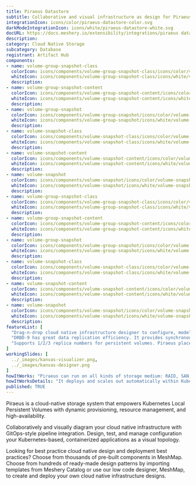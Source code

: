 ```yaml
---
title: Piraeus Datastore
subtitle: Collaborative and visual infrastructure as design for Piraeus Datastore
integrationIcon: icons/color/piraeus-datastore-color.svg
darkModeIntegrationIcon: icons/white/piraeus-datastore-white.svg
docURL: https://docs.meshery.io/extensibility/integrations/piraeus datastore
description: 
category: Cloud Native Storage
subcategory: Database
registrant: Artifact Hub
components: 
- name: volume-group-snapshot-class
  colorIcon: icons/components/volume-group-snapshot-class/icons/color/volume-group-snapshot-class-color.svg
  whiteIcon: icons/components/volume-group-snapshot-class/icons/white/volume-group-snapshot-class-white.svg
  description: 
- name: volume-group-snapshot-content
  colorIcon: icons/components/volume-group-snapshot-content/icons/color/volume-group-snapshot-content-color.svg
  whiteIcon: icons/components/volume-group-snapshot-content/icons/white/volume-group-snapshot-content-white.svg
  description: 
- name: volume-group-snapshot
  colorIcon: icons/components/volume-group-snapshot/icons/color/volume-group-snapshot-color.svg
  whiteIcon: icons/components/volume-group-snapshot/icons/white/volume-group-snapshot-white.svg
  description: 
- name: volume-snapshot-class
  colorIcon: icons/components/volume-snapshot-class/icons/color/volume-snapshot-class-color.svg
  whiteIcon: icons/components/volume-snapshot-class/icons/white/volume-snapshot-class-white.svg
  description: 
- name: volume-snapshot-content
  colorIcon: icons/components/volume-snapshot-content/icons/color/volume-snapshot-content-color.svg
  whiteIcon: icons/components/volume-snapshot-content/icons/white/volume-snapshot-content-white.svg
  description: 
- name: volume-snapshot
  colorIcon: icons/components/volume-snapshot/icons/color/volume-snapshot-color.svg
  whiteIcon: icons/components/volume-snapshot/icons/white/volume-snapshot-white.svg
  description: 
- name: volume-group-snapshot-class
  colorIcon: icons/components/volume-group-snapshot-class/icons/color/volume-group-snapshot-class-color.svg
  whiteIcon: icons/components/volume-group-snapshot-class/icons/white/volume-group-snapshot-class-white.svg
  description: 
- name: volume-group-snapshot-content
  colorIcon: icons/components/volume-group-snapshot-content/icons/color/volume-group-snapshot-content-color.svg
  whiteIcon: icons/components/volume-group-snapshot-content/icons/white/volume-group-snapshot-content-white.svg
  description: 
- name: volume-group-snapshot
  colorIcon: icons/components/volume-group-snapshot/icons/color/volume-group-snapshot-color.svg
  whiteIcon: icons/components/volume-group-snapshot/icons/white/volume-group-snapshot-white.svg
  description: 
- name: volume-snapshot-class
  colorIcon: icons/components/volume-snapshot-class/icons/color/volume-snapshot-class-color.svg
  whiteIcon: icons/components/volume-snapshot-class/icons/white/volume-snapshot-class-white.svg
  description: 
- name: volume-snapshot-content
  colorIcon: icons/components/volume-snapshot-content/icons/color/volume-snapshot-content-color.svg
  whiteIcon: icons/components/volume-snapshot-content/icons/white/volume-snapshot-content-white.svg
  description: 
- name: volume-snapshot
  colorIcon: icons/components/volume-snapshot/icons/color/volume-snapshot-color.svg
  whiteIcon: icons/components/volume-snapshot/icons/white/volume-snapshot-white.svg
  description: 
featureList: [
  "Drag-n-drop cloud native infrastructure designer to configure, model, and deploy your workloads.",
  "DRBD-9 has great data replication efficiency. It provides synchronous,semi-synchronous and asynchronous replication schemes, and also supports RDMA for high-speed across-node connection.",
  "Supports 1/2/3 replica numbers for persistent volumes. Piraeus place the replicas intelligently across the nodes to balance the workload."
]
workingSlides: [
  ../_images/kanvas-visualizer.png,
  ../_images/kanvas-designer.png
]
howItWorks: "Piraeus can run on all kinds of storage medium: RAID, SAN, NAS or EBS"
howItWorksDetails: "It deploys and scales out automatically within Kubernetes nodes. With Piraeus, Kubernetes workloads can now consume high performance local storage using the same volume APIs that app developers have become accustomed to."
published: TRUE
---
```

<p>
Piraeus is a cloud-native storage system that empowers Kubernetes Local Persistent Volumes with dynamic provisioning, resource management, and high-availability.
</p>
<p>
    Collaboratively and visually diagram your cloud native infrastructure with GitOps-style pipeline integration. Design, test, and manage configuration your Kubernetes-based, containerized applications as a visual topology.
</p>
<p>
    Looking for best practice cloud native design and deployment best practices? Choose from thousands of pre-built components in MeshMap. Choose from hundreds of ready-made design patterns by importing templates from Meshery Catalog or use our low code designer, MeshMap, to create and deploy your own cloud native infrastructure designs.
</p>

